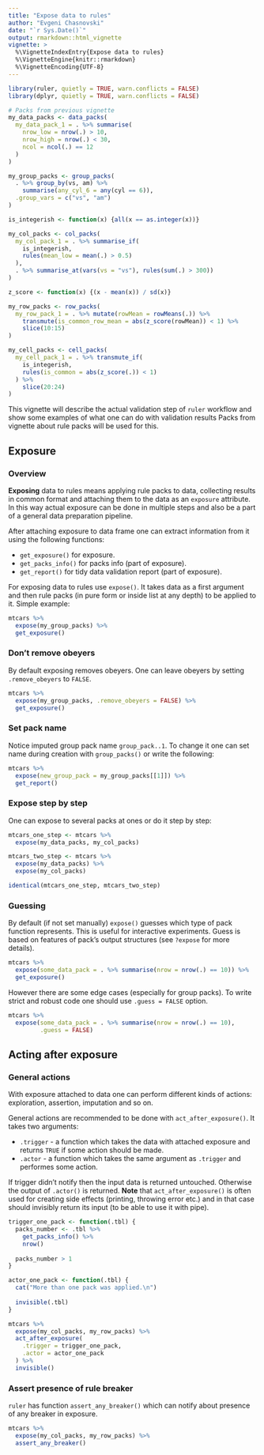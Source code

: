 ```yaml
---
title: "Expose data to rules"
author: "Evgeni Chasnovski"
date: "`r Sys.Date()`"
output: rmarkdown::html_vignette
vignette: >
  %\VignetteIndexEntry{Expose data to rules}
  %\VignetteEngine{knitr::rmarkdown}
  %\VignetteEncoding{UTF-8}
---
```


```r
library(ruler, quietly = TRUE, warn.conflicts = FALSE)
library(dplyr, quietly = TRUE, warn.conflicts = FALSE)

# Packs from previous vignette
my_data_packs <- data_packs(
  my_data_pack_1 = . %>% summarise(
    nrow_low = nrow(.) > 10,
    nrow_high = nrow(.) < 30,
    ncol = ncol(.) == 12
  )
)

my_group_packs <- group_packs(
  . %>% group_by(vs, am) %>%
    summarise(any_cyl_6 = any(cyl == 6)),
  .group_vars = c("vs", "am")
)

is_integerish <- function(x) {all(x == as.integer(x))}

my_col_packs <- col_packs(
  my_col_pack_1 = . %>% summarise_if(
    is_integerish,
    rules(mean_low = mean(.) > 0.5)
  ),
  . %>% summarise_at(vars(vs = "vs"), rules(sum(.) > 300))
)

z_score <- function(x) {(x - mean(x)) / sd(x)}

my_row_packs <- row_packs(
  my_row_pack_1 = . %>% mutate(rowMean = rowMeans(.)) %>%
    transmute(is_common_row_mean = abs(z_score(rowMean)) < 1) %>%
    slice(10:15)
)

my_cell_packs <- cell_packs(
  my_cell_pack_1 = . %>% transmute_if(
    is_integerish,
    rules(is_common = abs(z_score(.)) < 1)
  ) %>%
    slice(20:24)
)
```

This vignette will describe the actual validation step of `ruler` workflow and show some examples of what one can do with validation results Packs from vignette about rule packs will be used for this.

## Exposure

### Overview

__Exposing__ data to rules means applying rule packs to data, collecting results in common format and attaching them to the data as an `exposure` attribute. In this way actual exposure can be done in multiple steps and also be a part of a general data preparation pipeline.

After attaching exposure to data frame one can extract information from it using the following functions:

- `get_exposure()` for exposure.
- `get_packs_info()` for packs info (part of exposure).
- `get_report()` for tidy data validation report (part of exposure).

For exposing data to rules use `expose()`. It takes data as a first argument and then rule packs (in pure form or inside list at any depth) to be applied to it. Simple example:

```r
mtcars %>%
  expose(my_group_packs) %>%
  get_exposure()
```

### Don't remove obeyers

By default exposing removes obeyers. One can leave obeyers by setting `.remove_obeyers` to `FALSE`.

```r
mtcars %>%
  expose(my_group_packs, .remove_obeyers = FALSE) %>%
  get_exposure()
```

### Set pack name

Notice imputed group pack name `group_pack..1`. To change it one can set name during creation with `group_packs()` or write the following:

```r
mtcars %>%
  expose(new_group_pack = my_group_packs[[1]]) %>%
  get_report()
```

### Expose step by step

One can expose to several packs at ones or do it step by step:

```r
mtcars_one_step <- mtcars %>%
  expose(my_data_packs, my_col_packs)

mtcars_two_step <- mtcars %>%
  expose(my_data_packs) %>%
  expose(my_col_packs)

identical(mtcars_one_step, mtcars_two_step)
```

### Guessing

By default (if not set manually) `expose()` guesses which type of pack function represents. This is useful for interactive experiments. Guess is based on features of pack's output structures (see `?expose` for more details).

```r
mtcars %>%
  expose(some_data_pack = . %>% summarise(nrow = nrow(.) == 10)) %>%
  get_exposure()
```

However there are some edge cases (especially for group packs). To write strict and robust code one should use `.guess = FALSE` option.

```r
mtcars %>%
  expose(some_data_pack = . %>% summarise(nrow = nrow(.) == 10),
         .guess = FALSE)
```

## Acting after exposure

### General actions

With exposure attached to data one can perform different kinds of actions: exploration, assertion, imputation and so on.

General actions are recommended to be done with `act_after_exposure()`. It takes two arguments:

- `.trigger` - a function which takes the data with attached exposure and returns `TRUE` if some action should be made.
- `.actor` - a function which takes the same argument as `.trigger` and performes some action.

If trigger didn't notify then the input data is returned untouched. Otherwise the output of `.actor()` is returned. __Note__ that `act_after_exposure()` is often used for creating side effects (printing, throwing error etc.) and in that case should invisibly return its input (to be able to use it with pipe).

```r
trigger_one_pack <- function(.tbl) {
  packs_number <- .tbl %>%
    get_packs_info() %>%
    nrow()
  
  packs_number > 1
}

actor_one_pack <- function(.tbl) {
  cat("More than one pack was applied.\n")
  
  invisible(.tbl)
}

mtcars %>%
  expose(my_col_packs, my_row_packs) %>%
  act_after_exposure(
    .trigger = trigger_one_pack,
    .actor = actor_one_pack
  ) %>%
  invisible()
```

### Assert presence of rule breaker

`ruler` has function `assert_any_breaker()` which can notify about presence of any breaker in exposure.

```r
mtcars %>%
  expose(my_col_packs, my_row_packs) %>%
  assert_any_breaker()
```
